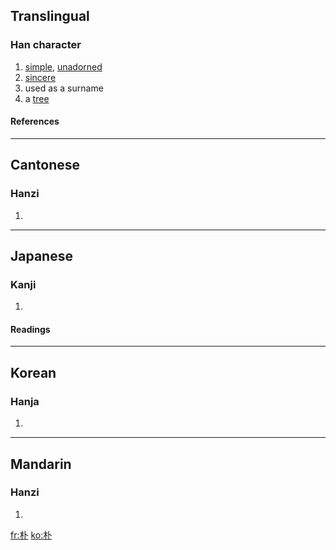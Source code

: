 {{see|樸}}

==Translingual==
===Han character===
{{Han char|rn=75|rad=木|as=02|sn=6|four=4390<sub>0</sub>|canj=木卜 (DY)|ids=⿰[[木]][[卜]]}}
# [[simple]], [[unadorned]]
# [[sincere]]
# used as a surname
# a [[tree]]
====References====
{{Han ref|kx=0510.040|dkj=14428|dj=0894.030|hdz=21154.020|uh=6734|ud=26420|bh=A6B5|bd=42677}}

----

==Cantonese==
===Hanzi===
{{yue-hanzi|jyut=|y=piu4, pok3}}
# {{defn|Cantonese}}

----
==Japanese==
===Kanji===
{{ja-kanji|grade=c|rs=木02}}
# {{defn|Japanese}} 
====Readings====
{{ja-readings|on=[[ぼく]] (boku), [[ほく]] (hoku)|kun=[[ほお]] (hoo)}}

----
==Korean==
===Hanja===
{{ko-hanja|hangeul=박|eumhun=성, 후박나무, 순박하다|rv=bak|mr=pak|y=pak}}
# {{defn|Korean}}

----
==Mandarin==
===Hanzi===
{{cmn-hanzi|tra=樸|pin=[[pò]] ([[po4]])|wg=p'o<sup>4</sup>}}
# {{defn|Mandarin}}

[[fr:朴]]
[[ko:朴]]